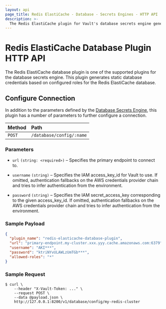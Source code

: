 ```yaml
---
layout: api
page_title: Redis ElastiCache - Database - Secrets Engines - HTTP API
description: >-
  The Redis ElastiCache plugin for Vault's database secrets engine generates new passwords for ElastiCache users.
---
```


# Redis ElastiCache Database Plugin HTTP API

The Redis ElastiCache database plugin is one of the supported plugins for the database
secrets engine. This plugin generates static database credentials based on
configured roles for the Redis ElastiCache database.

## Configure Connection

In addition to the parameters defined by the [Database
Secrets Engine](/api-docs/secret/databases#configure-connection), this plugin
has a number of parameters to further configure a connection.

| Method | Path                     |
| :----- | :----------------------- |
| `POST` | `/database/config/:name` |

### Parameters

- `url` `(string: <required>)` – Specifies the primary endpoint to connect to.

- `username` `(string)` – Specifies the IAM access_key_id for Vault to use. If omitted, authentication fallbacks on the AWS credentials provider chain and tries to infer authentication from the environment.

- `password` `(string)` – Specifies the IAM secret_access_key corresponding to
the given access_key_id. If omitted, authentication fallbacks on the AWS credentials provider chain and tries to infer authentication from the environment.

### Sample Payload

```json
{
  "plugin_name": "redis-elasticache-database-plugin",
  "url": "primary-endpoint.my-cluster.xxx.yyy.cache.amazonaws.com:6379",
  "username": "AKI***",
  "password": "ktriNYvULAWLzUmTGb***",
  "allowed-roles": "*"
}
```

### Sample Request

```shell-session
$ curl \
    --header "X-Vault-Token: ..." \
    --request POST \
    --data @payload.json \
    http://127.0.0.1:8200/v1/database/config/my-redis-cluster
```
